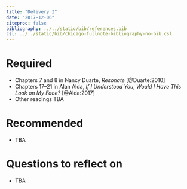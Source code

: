 ```yaml
---
title: "Delivery I"
date: "2017-12-06"
citeproc: false
bibliography: ../../static/bib/references.bib
csl: ../../static/bib/chicago-fullnote-bibliography-no-bib.csl
---
```


# Required

- Chapters 7 and 8 in Nancy Duarte, *Resonate* [@Duarte:2010]
- Chapters 17–21 in Alan Alda, *If I Understood You, Would I Have This Look on My Face?* [@Alda:2017]
- Other readings TBA

# Recommended

- TBA

# Questions to reflect on

-	TBA
